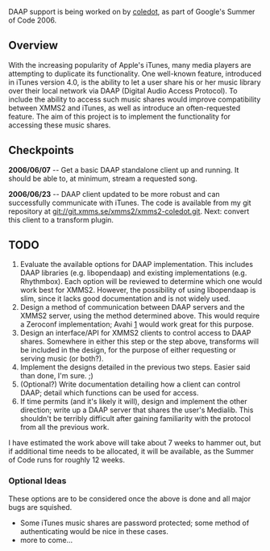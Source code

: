 DAAP support is being worked on by [[User:Coledot|coledot]], as part of Google's Summer of Code 2006.

== Overview ==

With the increasing popularity of Apple's iTunes, many media players are attempting to duplicate its functionality. One well-known feature, introduced in iTunes version 4.0, is the ability to let a user share his or her music library over their local network via DAAP (Digital Audio Access Protocol). To include the ability to access such music shares would improve compatibility between XMMS2 and iTunes, as well as introduce an often-requested feature. The aim of this project is to implement the functionality for accessing these music shares.

== Checkpoints ==

'''2006/06/07''' -- Get a basic DAAP standalone client up and running. It should be able to, at minimum, stream a requested song.

'''2006/06/23''' -- DAAP client updated to be more robust and can successfully communicate with iTunes. The code is available from my git repository at git://git.xmms.se/xmms2/xmms2-coledot.git. Next: convert this client to a transform plugin.

== TODO ==

#Evaluate the available options for DAAP implementation. This includes DAAP libraries (e.g. libopendaap) and existing implementations (e.g. Rhythmbox). Each option will be reviewed to determine which one would work best for XMMS2. However, the possibility of using libopendaap is slim, since it lacks good documentation and is not widely used.
#Design a method of communication between DAAP servers and the XMMS2 server, using the method determined above. This would require a Zeroconf implementation; Avahi [http://avahi.org/] would work great for this purpose.
#Design an interface/API for XMMS2 clients to control access to DAAP shares. Somewhere in either this step or the step above, transforms will be included in the design, for the purpose of either requesting or serving music (or both?).
#Implement the designs detailed in the previous two steps. Easier said than done, I'm sure. ;)
#(Optional?) Write documentation detailing how a client can control DAAP; detail which functions can be used for access.
#If time permits (and it's likely it will), design and implement the other direction; write up a DAAP server that shares the user's Medialib. This shouldn't be terribly difficult after gaining familiarity with the protocol from all the previous work.

I have estimated the work above will take about 7 weeks to hammer out, but if additional time needs to be allocated, it will be available, as the Summer of Code runs for roughly 12 weeks.


===Optional Ideas===
These options are to be considered once the above is done and all major bugs are squished.
*Some iTunes music shares are password protected; some method of authenticating would be nice in these cases.
*more to come...